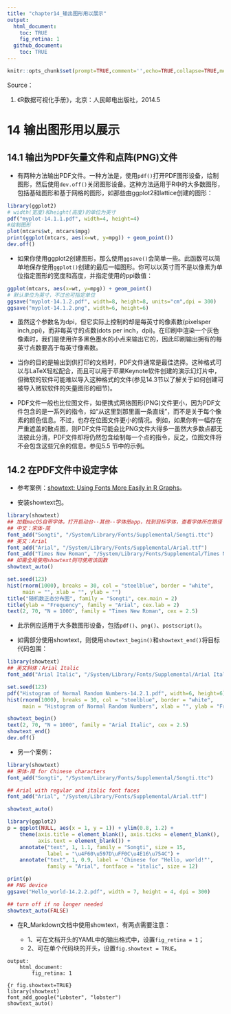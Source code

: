 ```yaml
---
title: "chapter14_输出图形用以展示"
output:
  html_document:
    toc: TRUE
    fig_retina: 1
  github_document:
    toc: TRUE
---
```


```r
knitr::opts_chunk$set(prompt=TRUE,comment='',echo=TRUE,collapse=TRUE,message=FALSE,warning=FALSE)
```

Source：

1.  《R数据可视化手册》，北京：人民邮电出版社，2014.5

# 14 输出图形用以展示

## 14.1 输出为PDF矢量文件和点阵(PNG)文件

- 有两种方法输出PDF文件。一种方法是，使用`pdf()`打开PDF图形设备，绘制图形，然后使用`dev.off()`关闭图形设备。这种方法适用于R中的大多数图形，包括基础图形和基于网格的图形，如那些由ggplot2和lattice创建的图形：

```r
library(ggplot2)
# width(宽度)和height(高度)的单位为英寸
pdf("myplot-14.1.1.pdf", width=4, height=4)
#绘制图形
plot(mtcars$wt, mtcars$mpg)
print(ggplot(mtcars, aes(x=wt, y=mpg)) + geom_point())
dev.off()
```

- 如果你使用ggplot2创建图形，那么使用`ggsave()`会简单一些。此函数可以简单地保存使用`ggplot()`创建的最后一幅图形。你可以以英寸而不是以像素为单位指定图形的宽度和高度，并指定使用的ppi数值：

```r
ggplot(mtcars, aes(x=wt, y=mpg)) + geom_point()
# 默认单位为英寸，不过也可指定单位
ggsave("myplot-14.1.2.pdf", width=8, height=8, units="cm",dpi = 300)
ggsave("myplot-14.1.2.png", width=6, height=6)
```

- 虽然这个参数名为dpi，但它实际上控制的却是每英寸的像素数(pixelsper inch,ppi)，而非每英寸的点数(dots per inch，dpi)。在印刷中渲染一个灰色像素时，我们是使用许多黑色墨水的小点来输出它的，因此印刷输出拥有的每英寸点数要高于每英寸像素数。

- 当你的目的是输出到供打印的文档时，PDF文件通常是最佳选择。这种格式可以与LaTeX轻松配合，而且可以用于苹果Keynote软件创建的演示幻灯片中，但微软的软件可能难以导入这种格式的文件(参见14.3节以了解关于如何创建可被导入微软软件的矢量图形的细节)。

- PDF文件一般也比位图文件，如便携式网络图形(PNG)文件更小，因为PDF文件包含的是一系列的指令，如“从这里到那里画一条直线”，而不是关于每个像素的颜色信息。不过，也存在位图文件更小的情况。例如，如果你有一幅存在严重遮盖的散点图，则PDF文件可能会比PNG文件大得多一虽然大多数点都无法彼此分清，PDF文件却将仍然包含绘制每一个点的指令，反之，位图文件将不会包含这些冗余的信息。参见5.5 节中的示例。

## 14.2 在PDF文件中设定字体

- 参考案例：[showtext: Using Fonts More Easily in R Graphs](https://cran.rstudio.com/web/packages/showtext/vignettes/introduction.html)。

- 安装showtext包。

```r
library(showtext)
## 加载macOS自带字体，打开启动台--其他--字体册app，找到目标字体，查看字体所在路径
## 中文：宋体-简
font_add("Songti", "/System/Library/Fonts/Supplemental/Songti.ttc")
## 英文：Arial
font_add("Arial", "/System/Library/Fonts/Supplemental/Arial.ttf")
font_add("Times New Roman", "/System/Library/Fonts/Supplemental/Times New Roman.ttf")
## 如需全局使用showtext则可使用该函数
showtext_auto()

set.seed(123)
hist(rnorm(1000), breaks = 30, col = "steelblue", border = "white",
     main = "", xlab = "", ylab = "")
title("随机数正态分布图", family = "Songti", cex.main = 2)
title(ylab = "Frequency", family = "Arial", cex.lab = 2)
text(2, 70, "N = 1000", family = "Times New Roman", cex = 2.5)
```

- 此示例应适用于大多数图形设备，包括`pdf()`、`png()`、`postscript()`。


- 如需部分使用showtext，则使用`showtext_begin()`和`showtext_end()`将目标代码包围：

```r
library(showtext)
## 英文斜体：Arial Italic
font_add("Arial Italic", "/System/Library/Fonts/Supplemental/Arial Italic.ttf")

set.seed(123)
pdf("Histogram of Normal Random Numbers-14.2.1.pdf", width=6, height=6) # 导出为PDF
hist(rnorm(1000), breaks = 30, col = "steelblue", border = "white",
     main = "Histogram of Normal Random Numbers", xlab = "", ylab = "Frequency")

showtext_begin()
text(2, 70, "N = 1000", family = "Arial Italic", cex = 2.5)
showtext_end()
dev.off()
```

- 另一个案例：

```r
library(showtext)
## 宋体-简 for Chinese characters
font_add("Songti", "/System/Library/Fonts/Supplemental/Songti.ttc")

## Arial with regular and italic font faces
font_add("Arial", "/System/Library/Fonts/Supplemental/Arial.ttf")

showtext_auto()

library(ggplot2)
p = ggplot(NULL, aes(x = 1, y = 1)) + ylim(0.8, 1.2) +
    theme(axis.title = element_blank(), axis.ticks = element_blank(),
          axis.text = element_blank()) +
    annotate("text", 1, 1.1, family = "Songti", size = 15,
             label = "\u4F60\u597D\uFF0C\u4E16\u754C") +
    annotate("text", 1, 0.9, label = 'Chinese for "Hello, world!"',
             family = "Arial", fontface = "italic", size = 12)

print(p)
## PNG device
ggsave("Hello_world-14.2.2.pdf", width = 7, height = 4, dpi = 300)

## turn off if no longer needed
showtext_auto(FALSE)
```

- 在R_Markdown文档中使用showtext，有两点需要注意：

  - 1、可在文档开头的YAML中的输出格式中，设置`fig_retina = 1`；
  - 2、可在单个代码块的开头，设置`fig.showtext = TRUE`。
  
```
output:
    html_document:
        fig_retina: 1

{r fig.showtext=TRUE}
library(showtext)
font_add_google("Lobster", "lobster")
showtext_auto()
```


